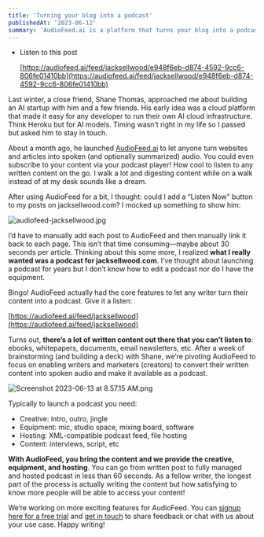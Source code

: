 ```yaml
---
title: 'Turning your blog into a podcast'
publishedAt: '2023-06-12'
summary: 'AudioFeed.ai is a platform that turns your blog into a podcast.'
---
```


- Listen to this post
    
    [https://audiofeed.ai/feed/jacksellwood/e948f6eb-d874-4592-9cc6-806fe01410bb](https://audiofeed.ai/feed/jacksellwood/e948f6eb-d874-4592-9cc6-806fe01410bb)
    

Last winter, a close friend, Shane Thomas, approached me about building an AI startup with him and a few friends. His early idea was a cloud platform that made it easy for any developer to run their own AI cloud infrastructure. Think Heroku but for AI models. Timing wasn’t right in my life so I passed but asked him to stay in touch.

About a month ago, he launched [AudioFeed.ai](http://AudioFeed.ai) to let anyone turn websites and articles into spoken (and optionally summarized) audio. You could even subscribe to your content via your podcast player! How cool to listen to any written content on the go. I walk a lot and digesting content while on a walk instead of at my desk sounds like a dream.

After using AudioFeed for a bit, I thought: could I add a “Listen Now” button to my posts on jacksellwood.com? I mocked up something to show him:

![audiofeed-jacksellwood.jpg](/turn-your-blog-into-a-podcast/audiofeed-jacksellwood.jpg)

I’d have to manually add each post to AudioFeed and then manually link it back to each page. This isn’t that time consuming—maybe about 30 seconds per article. Thinking about this some more, I realized **what I really wanted was a podcast for jacksellwood.com**. I’ve thought about launching a podcast for years but I don’t know how to edit a podcast nor do I have the equipment. 

Bingo! AudioFeed actually had the core features to let any writer turn their content into a podcast. Give it a listen:

[https://audiofeed.ai/feed/jacksellwood](https://audiofeed.ai/feed/jacksellwood)

Turns out, **there’s a lot of written content out there that you can’t listen to**: ebooks, whitepapers, documents, email newsletters, etc. After a week of brainstorming (and building a deck) with Shane, we’re pivoting AudioFeed to focus on enabling writers and marketers (creators) to convert their written content into spoken audio and make it available as a podcast.

![Screenshot 2023-06-13 at 8.57.15 AM.png](/turn-your-blog-into-a-podcast/Screenshot_2023-06-13_at_8.57.15_AM.png)

Typically to launch a podcast you need:

- Creative: intro, outro, jingle
- Equipment: mic, studio space, mixing board, software
- Hosting: XML-compatible podcast feed, file hosting
- Content: interviews, script, etc

**With AudioFeed, you bring the content and we provide the creative, equipment, and hosting**. You can go from written post to fully managed and hosted podcast in less than 60 seconds. As a fellow writer, the longest part of the process is actually writing the content but how satisfying to know more people will be able to access your content! 

We’re working on more exciting features for AudioFeed. You can [signup here for a free trial](https://audiofeed.ai) and [get in touch](https://www.notion.so/jacksellwood-com-d85d73b9992641ce9834d0c48c4dfc80?pvs=21) to share feedback or chat with us about your use case. Happy writing!